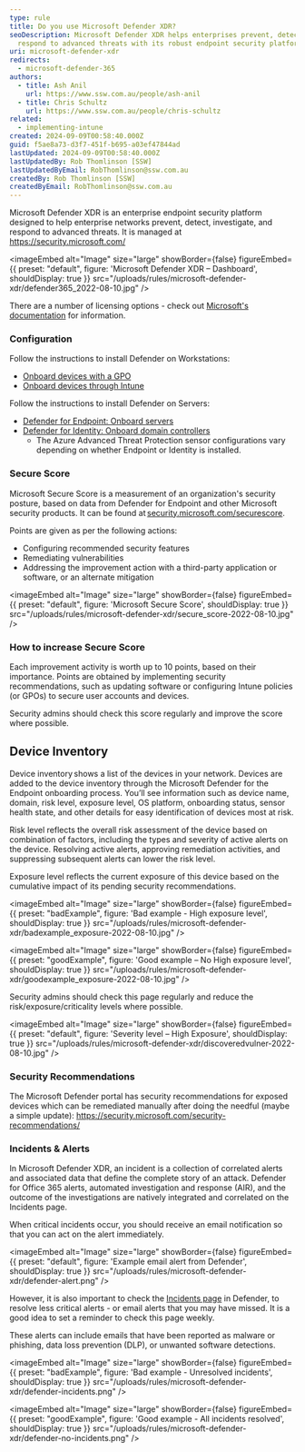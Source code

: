 ```yaml
---
type: rule
title: Do you use Microsoft Defender XDR?
seoDescription: Microsoft Defender XDR helps enterprises prevent, detect, and
  respond to advanced threats with its robust endpoint security platform.
uri: microsoft-defender-xdr
redirects:
  - microsoft-defender-365
authors:
  - title: Ash Anil
    url: https://www.ssw.com.au/people/ash-anil
  - title: Chris Schultz
    url: https://www.ssw.com.au/people/chris-schultz
related:
  - implementing-intune
created: 2024-09-09T00:58:40.000Z
guid: f5ae8a73-d3f7-451f-b695-a03ef47844ad
lastUpdated: 2024-09-09T00:58:40.000Z
lastUpdatedBy: Rob Thomlinson [SSW]
lastUpdatedByEmail: RobThomlinson@ssw.com.au
createdBy: Rob Thomlinson [SSW]
createdByEmail: RobThomlinson@ssw.com.au
---
```

Microsoft Defender XDR is an enterprise endpoint security platform designed to help enterprise networks prevent, detect, investigate, and respond to advanced threats. It is managed at <https://security.microsoft.com/>

<imageEmbed
  alt="Image"
  size="large"
  showBorder={false}
  figureEmbed={{
    preset: "default",
    figure: 'Microsoft Defender XDR – Dashboard',
    shouldDisplay: true
  }}
  src="/uploads/rules/microsoft-defender-xdr/defender365_2022-08-10.jpg"
/>

There are a number of licensing options - check out [Microsoft's documentation](https://learn.microsoft.com/en-us/microsoft-365/security/defender-endpoint/microsoft-defender-endpoint?view=o365-worldwide) for information.

### Configuration

Follow the instructions to install Defender on Workstations:

* [Onboard devices with a GPO](https://learn.microsoft.com/en-us/microsoft-365/security/defender-endpoint/configure-endpoints-gp?view=o365-worldwide)
* [Onboard devices through Intune](https://learn.microsoft.com/en-us/mem/intune/protect/advanced-threat-protection-configure#enable-microsoft-defender-for-endpoint-in-intune)

Follow the instructions to install Defender on Servers:

* [Defender for Endpoint: Onboard servers](https://learn.microsoft.com/en-us/defender-endpoint/configure-server-endpoints)
* [Defender for Identity: Onboard domain controllers](https://learn.microsoft.com/en-us/defender-for-identity/deploy/install-sensor)
  * The Azure Advanced Threat Protection sensor configurations vary depending on whether Endpoint or Identity is installed.

### Secure Score

Microsoft Secure Score is a measurement of an organization's security posture, based on data from Defender for Endpoint and other Microsoft security products. It can be found at [security.microsoft.com/securescore](https://security.microsoft.com/securescore).

Points are given as per the following actions:

* Configuring recommended security features
* Remediating vulnerabilities
* Addressing the improvement action with a third-party application or software, or an alternate mitigation


<imageEmbed
  alt="Image"
  size="large"
  showBorder={false}
  figureEmbed={{
    preset: "default",
    figure: 'Microsoft Secure Score',
    shouldDisplay: true
  }}
  src="/uploads/rules/microsoft-defender-xdr/secure_score-2022-08-10.jpg"
/>

### How to increase Secure Score

Each improvement activity is worth up to 10 points, based on their importance. Points are obtained by implementing security recommendations, such as updating software or configuring Intune policies (or GPOs) to secure user accounts and devices.

Security admins should check this score regularly and improve the score where possible.

## Device Inventory

Device inventory shows a list of the devices in your network. Devices are added to the device inventory through the Microsoft Defender for the Endpoint onboarding process. You’ll see information such as device name, domain, risk level, exposure level, OS platform, onboarding status, sensor health state, and other details for easy identification of devices most at risk.

Risk level reflects the overall risk assessment of the device based on combination of factors, including the types and severity of active alerts on the device. Resolving active alerts, approving remediation activities, and suppressing subsequent alerts can lower the risk level.

Exposure level reflects the current exposure of this device based on the cumulative impact of its pending security recommendations.

<imageEmbed
  alt="Image"
  size="large"
  showBorder={false}
  figureEmbed={{
    preset: "badExample",
    figure: 'Bad example - High exposure level',
    shouldDisplay: true
  }}
  src="/uploads/rules/microsoft-defender-xdr/badexample_exposure-2022-08-10.jpg"
/>

<imageEmbed
  alt="Image"
  size="large"
  showBorder={false}
  figureEmbed={{
    preset: "goodExample",
    figure: 'Good example – No High exposure level',
    shouldDisplay: true
  }}
  src="/uploads/rules/microsoft-defender-xdr/goodexample_exposure-2022-08-10.jpg"
/>

Security admins should check this page regularly and reduce the risk/exposure/criticality levels where possible.


<imageEmbed
  alt="Image"
  size="large"
  showBorder={false}
  figureEmbed={{
    preset: "default",
    figure: 'Severity level – High Exposure',
    shouldDisplay: true
  }}
  src="/uploads/rules/microsoft-defender-xdr/discoveredvulner-2022-08-10.jpg"
/>

### Security Recommendations

The Microsoft Defender portal has security recommendations for exposed devices which can be remediated manually after doing the needful (maybe a simple update): <https://security.microsoft.com/security-recommendations/>

### Incidents & Alerts

In Microsoft Defender XDR, an incident is a collection of correlated alerts and associated data that define the complete story of an attack. Defender for Office 365 alerts, automated investigation and response (AIR), and the outcome of the investigations are natively integrated and correlated on the Incidents page.

When critical incidents occur, you should receive an email notification so that you can act on the alert immediately.


<imageEmbed
  alt="Image"
  size="large"
  showBorder={false}
  figureEmbed={{
    preset: "default",
    figure: 'Example email alert from Defender',
    shouldDisplay: true
  }}
  src="/uploads/rules/microsoft-defender-xdr/defender-alert.png"
/>

However, it is also important to check the [Incidents page](https://security.microsoft.com/incidents) in Defender, to resolve less critical alerts - or email alerts that you may have missed. It is a good idea to set a reminder to check this page weekly.

These alerts can include emails that have been reported as malware or phishing, data loss prevention (DLP), or unwanted software detections.

<imageEmbed
  alt="Image"
  size="large"
  showBorder={false}
  figureEmbed={{
    preset: "badExample",
    figure: 'Bad example - Unresolved incidents',
    shouldDisplay: true
  }}
  src="/uploads/rules/microsoft-defender-xdr/defender-incidents.png"
/>

<imageEmbed
  alt="Image"
  size="large"
  showBorder={false}
  figureEmbed={{
    preset: "goodExample",
    figure: 'Good example - All incidents resolved',
    shouldDisplay: true
  }}
  src="/uploads/rules/microsoft-defender-xdr/defender-no-incidents.png"
/>
